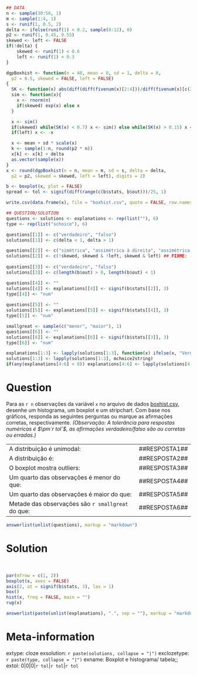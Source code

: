 ```r
## DATA
n <- sample(30:50, 1)
m <- sample(1:4, 1)
s <- runif(1, 0.5, 2)
delta <- ifelse(runif(1) < 0.2, sample(8:12), 0)
p2 <- runif(1, 0.45, 0.55)
skewed <- left <- FALSE
if(!delta) {
    skewed <- runif(1) < 0.6
    left <- runif(1) < 0.3
}

dgpBoxhist <- function(n = 40, mean = 0, sd = 1, delta = 0,
  p2 = 0.5, skewed = FALSE, left = FALSE)
{
  SK <- function(x) abs(diff(diff(fivenum(x)[2:4]))/diff(fivenum(x)[c(2, 4)]))
  sim <- function(x){
    x <- rnorm(n)
    if(skewed) exp(x) else x
  }

  x <- sim()
  if(skewed) while(SK(x) < 0.7) x <- sim() else while(SK(x) > 0.15) x <- sim()
  if(left) x <- -x

  x <- mean + sd * scale(x)
  k <- sample(1:n, round(p2 * n))
  x[k] <- x[k] + delta
  as.vector(sample(x))
}
x <- round(dgpBoxhist(n = n, mean = m, sd = s, delta = delta, 
  p2 = p2, skewed = skewed, left = left), digits = 2)

b <- boxplot(x, plot = FALSE)
spread <- tol <- signif(diff(range(c(b$stats, b$out)))/25, 1)

write.csv(data.frame(x), file = "boxhist.csv", quote = FALSE, row.names = FALSE)

## QUESTION/SOLUTION
questions <- solutions <- explanations <- rep(list(""), 6)
type <- rep(list("schoice"), 6)

questions[[1]] <- c("verdadeiro", "falso")
solutions[[1]] <- c(delta < 1, delta > 1)

questions[[2]] <- c("simétrica", "assimétrica à direita", "assimétrica à esquerda")
solutions[[2]] <- c(!skewed, skewed & !left, skewed & left) ## FIXME: !skewed -> !skewed | delta ?
    
questions[[3]] <- c("verdadeiro", "falso")
solutions[[3]] <- c(length(b$out) > 0, length(b$out) < 1)

questions[[4]] <- ""
solutions[[4]] <- explanations[[4]] <- signif(b$stats[[2]], 3)
type[[4]] <- "num"
    
questions[[5]] <- ""
solutions[[5]] <- explanations[[5]] <- signif(b$stats[[4]], 3)
type[[5]] <- "num"

smallgreat <- sample(c("menor", "maior"), 1)
questions[[6]] <- ""
solutions[[6]] <- explanations[[6]] <- signif(b$stats[[3]], 3)
type[[6]] <- "num"

explanations[1:3] <- lapply(solutions[1:3], function(x) ifelse(x, "Verdadeiro", "Falso"))
solutions[1:3] <- lapply(solutions[1:3], mchoice2string)
if(any(explanations[4:6] < 0)) explanations[4:6] <- lapply(solutions[4:6], function(x) paste("$", x, "$", sep = ""))
```


Question
========
Para as `r n` observações da variável `x` no arquivo de dados
[boxhist.csv](boxhist.csv), desenhe um histograma, um boxplot e um stripchart.
Com base nos gráficos, responda as seguintes perguntas ou marque as afirmações corretas, respectivamente. _(Observação: A tolerância para respostas numéricas é
$\pm`r tol`$, as afirmações verdadeiro/falso são ou corretas ou erradas.)_

|                                                   |                 |
|:--------------------------------------------------|:----------------|
| A distribuição é unimodal: 		    | \#\#RESPOSTA1\#\# |
| A distribuição é:  			    | \#\#RESPOSTA2\#\# |
| O boxplot mostra outliers:			    | \#\#RESPOSTA3\#\# |
| Um quarto das observações é menor do que:    | \#\#RESPOSTA4\#\# |
| Um quarto das observações é maior do que:    | \#\#RESPOSTA5\#\# |
| Metade das observações são `r smallgreat` do que: | \#\#RESPOSTA6\#\# |

```r
answerlist(unlist(questions), markup = "markdown")
```


Solution
========
\
```r
par(mfrow = c(1, 2))
boxplot(x, axes = FALSE)
axis(2, at = signif(b$stats, 3), las = 1)
box()
hist(x, freq = FALSE, main = "")
rug(x)
```

```r
answerlist(paste(unlist(explanations), ".", sep = ""), markup = "markdown")
```


Meta-information
================
extype: cloze
exsolution: `r paste(solutions, collapse = "|")`
exclozetype: `r paste(type, collapse = "|")`
exname: Boxplot e histograma/ tabela;;
extol: 0|0|0|`r tol`|`r tol`|`r tol`

